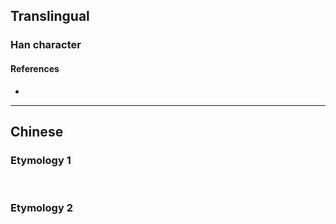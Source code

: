 {{also|電}}
{{character info/new}}
==Translingual==
{{stroke order|strokes=5}}
{{stroke order|type=animate}}

===Han character===
{{Han char|rn=102|rad=田|as=00|sn=5|four=|canj=LWU|ids=⿻日乚}}

====References====
* {{Han ref|kx=0759.011|hdz=42528.020|uh=7535|ud=30005}}

----

==Chinese==

===Etymology 1===
{{Han etym}}<br>{{zh-see|電}}

===Etymology 2===
{{zh-see|申|v}}